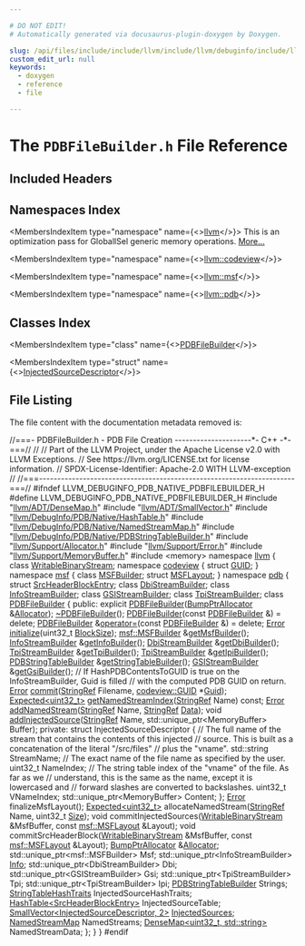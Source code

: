 ```yaml
---

# DO NOT EDIT!
# Automatically generated via docusaurus-plugin-doxygen by Doxygen.

slug: /api/files/include/include/llvm/include/llvm/debuginfo/include/llvm/debuginfo/pdb/include/llvm/debuginfo/pdb/native/pdbfilebuilder-h
custom_edit_url: null
keywords:
  - doxygen
  - reference
  - file

---
```





# The `PDBFileBuilder.h` File Reference

<DoxygenPage pluginConfig={pluginConfig}>



## Included Headers

<IncludesList>
<IncludesListItem
  filePath="llvm/ADT/DenseMap.h"
  permalink="/docs/api/files/include/include/llvm/include/llvm/adt/densemap-h"
  isLocal="true" />
<IncludesListItem
  filePath="llvm/ADT/SmallVector.h"
  permalink="/docs/api/files/include/include/llvm/include/llvm/adt/smallvector-h"
  isLocal="true" />
<IncludesListItem
  filePath="llvm/DebugInfo/PDB/Native/HashTable.h"
  permalink="/docs/api/files/include/include/llvm/include/llvm/debuginfo/include/llvm/debuginfo/pdb/include/llvm/debuginfo/pdb/native/hashtable-h"
  isLocal="true" />
<IncludesListItem
  filePath="llvm/DebugInfo/PDB/Native/NamedStreamMap.h"
  permalink="/docs/api/files/include/include/llvm/include/llvm/debuginfo/include/llvm/debuginfo/pdb/include/llvm/debuginfo/pdb/native/namedstreammap-h"
  isLocal="true" />
<IncludesListItem
  filePath="llvm/DebugInfo/PDB/Native/PDBStringTableBuilder.h"
  permalink="/docs/api/files/include/include/llvm/include/llvm/debuginfo/include/llvm/debuginfo/pdb/include/llvm/debuginfo/pdb/native/pdbstringtablebuilder-h"
  isLocal="true" />
<IncludesListItem
  filePath="llvm/Support/Allocator.h"
  permalink="/docs/api/files/include/include/llvm/include/llvm/support/allocator-h"
  isLocal="true" />
<IncludesListItem
  filePath="llvm/Support/Error.h"
  permalink="/docs/api/files/include/include/llvm/include/llvm/support/error-h"
  isLocal="true" />
<IncludesListItem
  filePath="llvm/Support/MemoryBuffer.h"
  permalink="/docs/api/files/include/include/llvm/include/llvm/support/memorybuffer-h"
  isLocal="true" />
<IncludesListItem
  filePath="memory"
  permalink=""
  isLocal="false" />
</IncludesList>

## Namespaces Index

<MembersIndex>

<MembersIndexItem
  type="namespace"
  name={<><a href="/docs/api/namespaces/llvm">llvm</a></>}>
This is an optimization pass for GlobalISel generic memory operations. <a href="/docs/api/namespaces/llvm/#details">More...</a>
</MembersIndexItem>

<MembersIndexItem
  type="namespace"
  name={<><a href="/docs/api/namespaces/llvm/codeview">llvm::codeview</a></>}>
</MembersIndexItem>

<MembersIndexItem
  type="namespace"
  name={<><a href="/docs/api/namespaces/llvm/msf">llvm::msf</a></>}>
</MembersIndexItem>

<MembersIndexItem
  type="namespace"
  name={<><a href="/docs/api/namespaces/llvm/pdb">llvm::pdb</a></>}>
</MembersIndexItem>

</MembersIndex>

## Classes Index

<MembersIndex>

<MembersIndexItem
  type="class"
  name={<><a href="/docs/api/classes/llvm/pdb/pdbfilebuilder">PDBFileBuilder</a></>}>
</MembersIndexItem>

<MembersIndexItem
  type="struct"
  name={<><a href="/docs/api/structs/llvm/pdb/pdbfilebuilder/injectedsourcedescriptor">InjectedSourceDescriptor</a></>}>
</MembersIndexItem>

</MembersIndex>


## File Listing

The file content with the documentation metadata removed is:

<ProgramListing>

<Link id="l00001" /><CodeLine lineNumber="1"><Highlight kind="comment">//===- PDBFileBuilder.h - PDB File Creation ---------------------&#42;- C++ -&#42;-===//</Highlight><Highlight kind="normal"></Highlight></CodeLine>
<Link id="l00002" /><CodeLine lineNumber="2"><Highlight kind="normal"></Highlight><Highlight kind="comment">//</Highlight><Highlight kind="normal"></Highlight></CodeLine>
<Link id="l00003" /><CodeLine lineNumber="3"><Highlight kind="normal"></Highlight><Highlight kind="comment">// Part of the LLVM Project, under the Apache License v2.0 with LLVM Exceptions.</Highlight><Highlight kind="normal"></Highlight></CodeLine>
<Link id="l00004" /><CodeLine lineNumber="4"><Highlight kind="normal"></Highlight><Highlight kind="comment">// See https://llvm.org/LICENSE.txt for license information.</Highlight><Highlight kind="normal"></Highlight></CodeLine>
<Link id="l00005" /><CodeLine lineNumber="5"><Highlight kind="normal"></Highlight><Highlight kind="comment">// SPDX-License-Identifier: Apache-2.0 WITH LLVM-exception</Highlight><Highlight kind="normal"></Highlight></CodeLine>
<Link id="l00006" /><CodeLine lineNumber="6"><Highlight kind="normal"></Highlight><Highlight kind="comment">//</Highlight><Highlight kind="normal"></Highlight></CodeLine>
<Link id="l00007" /><CodeLine lineNumber="7"><Highlight kind="normal"></Highlight><Highlight kind="comment">//===----------------------------------------------------------------------===//</Highlight><Highlight kind="normal"></Highlight></CodeLine>
<Link id="l00008" /><CodeLine lineNumber="8"><Highlight kind="normal"></Highlight></CodeLine>
<Link id="l00009" /><CodeLine lineNumber="9"><Highlight kind="normal"></Highlight><Highlight kind="preprocessor">#ifndef LLVM&#95;DEBUGINFO&#95;PDB&#95;NATIVE&#95;PDBFILEBUILDER&#95;H</Highlight><Highlight kind="normal"></Highlight></CodeLine>
<Link id="l00010" /><CodeLine lineNumber="10"><Highlight kind="normal"></Highlight><Highlight kind="preprocessor">#define LLVM&#95;DEBUGINFO&#95;PDB&#95;NATIVE&#95;PDBFILEBUILDER&#95;H</Highlight><Highlight kind="normal"></Highlight></CodeLine>
<Link id="l00011" /><CodeLine lineNumber="11"><Highlight kind="normal"></Highlight></CodeLine>
<Link id="l00012" /><CodeLine lineNumber="12"><Highlight kind="normal"></Highlight><Highlight kind="preprocessor">#include &quot;<a href="/docs/api/files/include/include/llvm/include/llvm/adt/densemap-h">llvm/ADT/DenseMap.h</a>&quot;</Highlight><Highlight kind="normal"></Highlight></CodeLine>
<Link id="l00013" /><CodeLine lineNumber="13"><Highlight kind="normal"></Highlight><Highlight kind="preprocessor">#include &quot;<a href="/docs/api/files/include/include/llvm/include/llvm/adt/smallvector-h">llvm/ADT/SmallVector.h</a>&quot;</Highlight><Highlight kind="normal"></Highlight></CodeLine>
<Link id="l00014" /><CodeLine lineNumber="14"><Highlight kind="normal"></Highlight><Highlight kind="preprocessor">#include &quot;<a href="/docs/api/files/include/include/llvm/include/llvm/debuginfo/include/llvm/debuginfo/pdb/include/llvm/debuginfo/pdb/native/hashtable-h">llvm/DebugInfo/PDB/Native/HashTable.h</a>&quot;</Highlight><Highlight kind="normal"></Highlight></CodeLine>
<Link id="l00015" /><CodeLine lineNumber="15"><Highlight kind="normal"></Highlight><Highlight kind="preprocessor">#include &quot;<a href="/docs/api/files/include/include/llvm/include/llvm/debuginfo/include/llvm/debuginfo/pdb/include/llvm/debuginfo/pdb/native/namedstreammap-h">llvm/DebugInfo/PDB/Native/NamedStreamMap.h</a>&quot;</Highlight><Highlight kind="normal"></Highlight></CodeLine>
<Link id="l00016" /><CodeLine lineNumber="16"><Highlight kind="normal"></Highlight><Highlight kind="preprocessor">#include &quot;<a href="/docs/api/files/include/include/llvm/include/llvm/debuginfo/include/llvm/debuginfo/pdb/include/llvm/debuginfo/pdb/native/pdbstringtablebuilder-h">llvm/DebugInfo/PDB/Native/PDBStringTableBuilder.h</a>&quot;</Highlight><Highlight kind="normal"></Highlight></CodeLine>
<Link id="l00017" /><CodeLine lineNumber="17"><Highlight kind="normal"></Highlight><Highlight kind="preprocessor">#include &quot;<a href="/docs/api/files/include/include/llvm/include/llvm/support/allocator-h">llvm/Support/Allocator.h</a>&quot;</Highlight><Highlight kind="normal"></Highlight></CodeLine>
<Link id="l00018" /><CodeLine lineNumber="18"><Highlight kind="normal"></Highlight><Highlight kind="preprocessor">#include &quot;<a href="/docs/api/files/include/include/llvm/include/llvm/support/error-h">llvm/Support/Error.h</a>&quot;</Highlight><Highlight kind="normal"></Highlight></CodeLine>
<Link id="l00019" /><CodeLine lineNumber="19"><Highlight kind="normal"></Highlight><Highlight kind="preprocessor">#include &quot;<a href="/docs/api/files/include/include/llvm/include/llvm/support/memorybuffer-h">llvm/Support/MemoryBuffer.h</a>&quot;</Highlight><Highlight kind="normal"></Highlight></CodeLine>
<Link id="l00020" /><CodeLine lineNumber="20"><Highlight kind="normal"></Highlight><Highlight kind="preprocessor">#include &lt;memory&gt;</Highlight><Highlight kind="normal"></Highlight></CodeLine>
<Link id="l00021" /><CodeLine lineNumber="21"><Highlight kind="normal"></Highlight></CodeLine>
<Link id="l00022" /><CodeLine lineNumber="22"><Highlight kind="normal"></Highlight><Highlight kind="keyword">namespace </Highlight><Highlight kind="normal"><a href="/docs/api/namespaces/llvm">llvm</a> &#123;</Highlight></CodeLine>
<Link id="l00023" /><CodeLine lineNumber="23"><Highlight kind="normal"></Highlight><Highlight kind="keyword">class </Highlight><Highlight kind="normal"><a href="/docs/api/classes/llvm/writablebinarystream">WritableBinaryStream</a>;</Highlight></CodeLine>
<Link id="l00024" /><CodeLine lineNumber="24"><Highlight kind="normal"></Highlight><Highlight kind="keyword">namespace </Highlight><Highlight kind="normal"><a href="/docs/api/namespaces/llvm/codeview">codeview</a> &#123;</Highlight></CodeLine>
<Link id="l00025" /><CodeLine lineNumber="25"><Highlight kind="normal"></Highlight><Highlight kind="keyword">struct </Highlight><Highlight kind="normal"><a href="/docs/api/structs/llvm/codeview/guid">GUID</a>;</Highlight></CodeLine>
<Link id="l00026" /><CodeLine lineNumber="26"><Highlight kind="normal">&#125;</Highlight></CodeLine>
<Link id="l00027" /><CodeLine lineNumber="27"><Highlight kind="normal"></Highlight></CodeLine>
<Link id="l00028" /><CodeLine lineNumber="28"><Highlight kind="normal"></Highlight><Highlight kind="keyword">namespace </Highlight><Highlight kind="normal"><a href="/docs/api/namespaces/llvm/msf">msf</a> &#123;</Highlight></CodeLine>
<Link id="l00029" /><CodeLine lineNumber="29"><Highlight kind="normal"></Highlight><Highlight kind="keyword">class </Highlight><Highlight kind="normal"><a href="/docs/api/classes/llvm/msf/msfbuilder">MSFBuilder</a>;</Highlight></CodeLine>
<Link id="l00030" /><CodeLine lineNumber="30"><Highlight kind="normal"></Highlight><Highlight kind="keyword">struct </Highlight><Highlight kind="normal"><a href="/docs/api/structs/llvm/msf/msflayout">MSFLayout</a>;</Highlight></CodeLine>
<Link id="l00031" /><CodeLine lineNumber="31"><Highlight kind="normal">&#125;</Highlight></CodeLine>
<Link id="l00032" /><CodeLine lineNumber="32"><Highlight kind="normal"></Highlight><Highlight kind="keyword">namespace </Highlight><Highlight kind="normal"><a href="/docs/api/namespaces/llvm/pdb">pdb</a> &#123;</Highlight></CodeLine>
<Link id="l00033" /><CodeLine lineNumber="33"><Highlight kind="normal"></Highlight><Highlight kind="keyword">struct </Highlight><Highlight kind="normal"><a href="/docs/api/structs/llvm/pdb/srcheaderblockentry">SrcHeaderBlockEntry</a>;</Highlight></CodeLine>
<Link id="l00034" /><CodeLine lineNumber="34"><Highlight kind="normal"></Highlight><Highlight kind="keyword">class </Highlight><Highlight kind="normal"><a href="/docs/api/classes/llvm/pdb/dbistreambuilder">DbiStreamBuilder</a>;</Highlight></CodeLine>
<Link id="l00035" /><CodeLine lineNumber="35"><Highlight kind="normal"></Highlight><Highlight kind="keyword">class </Highlight><Highlight kind="normal"><a href="/docs/api/classes/llvm/pdb/infostreambuilder">InfoStreamBuilder</a>;</Highlight></CodeLine>
<Link id="l00036" /><CodeLine lineNumber="36"><Highlight kind="normal"></Highlight><Highlight kind="keyword">class </Highlight><Highlight kind="normal"><a href="/docs/api/classes/llvm/pdb/gsistreambuilder">GSIStreamBuilder</a>;</Highlight></CodeLine>
<Link id="l00037" /><CodeLine lineNumber="37"><Highlight kind="normal"></Highlight><Highlight kind="keyword">class </Highlight><Highlight kind="normal"><a href="/docs/api/classes/llvm/pdb/tpistreambuilder">TpiStreamBuilder</a>;</Highlight></CodeLine>
<Link id="l00038" /><CodeLine lineNumber="38"><Highlight kind="normal"></Highlight></CodeLine>
<Link id="l00039" /><CodeLine lineNumber="39" lineLink="/docs/api/classes/llvm/pdb/pdbfilebuilder"><Highlight kind="normal"></Highlight><Highlight kind="keyword">class </Highlight><Highlight kind="normal"><a href="/docs/api/classes/llvm/pdb/pdbfilebuilder/#aae235907918d5cfd745747069fcedeb2">PDBFileBuilder</a> &#123;</Highlight></CodeLine>
<Link id="l00040" /><CodeLine lineNumber="40"><Highlight kind="normal"></Highlight><Highlight kind="keyword">public</Highlight><Highlight kind="normal">:</Highlight></CodeLine>
<Link id="l00041" /><CodeLine lineNumber="41"><Highlight kind="normal">  </Highlight><Highlight kind="keyword">explicit</Highlight><Highlight kind="normal"> <a href="/docs/api/classes/llvm/pdb/pdbfilebuilder/#aae235907918d5cfd745747069fcedeb2">PDBFileBuilder</a>(<a href="/docs/api/namespaces/llvm/#a8e612822d4ba7bb36c9c79582a567108">BumpPtrAllocator</a> &amp;<a href="/docs/api/files/lib/lib/codegen/regallocbasic-cpp/#ad5d00e1d77644d95847b9bf8da12b759">Allocator</a>);</Highlight></CodeLine>
<Link id="l00042" /><CodeLine lineNumber="42" lineLink="/docs/api/classes/llvm/pdb/pdbfilebuilder/#a84dfb0d98776edf0f34bf5083ab980ed"><Highlight kind="normal">  <a href="/docs/api/classes/llvm/pdb/pdbfilebuilder/#a84dfb0d98776edf0f34bf5083ab980ed">~PDBFileBuilder</a>();</Highlight></CodeLine>
<Link id="l00043" /><CodeLine lineNumber="43" lineLink="/docs/api/classes/llvm/pdb/pdbfilebuilder/#a0396846672d1192630b94ec08426094a"><Highlight kind="normal">  <a href="/docs/api/classes/llvm/pdb/pdbfilebuilder/#a0396846672d1192630b94ec08426094a">PDBFileBuilder</a>(</Highlight><Highlight kind="keyword">const</Highlight><Highlight kind="normal"> <a href="/docs/api/classes/llvm/pdb/pdbfilebuilder/#aae235907918d5cfd745747069fcedeb2">PDBFileBuilder</a> &amp;) = </Highlight><Highlight kind="keyword">delete</Highlight><Highlight kind="normal">;</Highlight></CodeLine>
<Link id="l00044" /><CodeLine lineNumber="44" lineLink="/docs/api/classes/llvm/pdb/pdbfilebuilder/#a1a4c51fe402b298829077a3295d892e3"><Highlight kind="normal">  <a href="/docs/api/classes/llvm/pdb/pdbfilebuilder/#aae235907918d5cfd745747069fcedeb2">PDBFileBuilder</a> &amp;<a href="/docs/api/classes/llvm/pdb/pdbfilebuilder/#a1a4c51fe402b298829077a3295d892e3">operator=</a>(</Highlight><Highlight kind="keyword">const</Highlight><Highlight kind="normal"> <a href="/docs/api/classes/llvm/pdb/pdbfilebuilder/#aae235907918d5cfd745747069fcedeb2">PDBFileBuilder</a> &amp;) = </Highlight><Highlight kind="keyword">delete</Highlight><Highlight kind="normal">;</Highlight></CodeLine>
<Link id="l00045" /><CodeLine lineNumber="45"><Highlight kind="normal"></Highlight></CodeLine>
<Link id="l00046" /><CodeLine lineNumber="46"><Highlight kind="normal">  <a href="/docs/api/classes/llvm/error">Error</a> <a href="/docs/api/classes/llvm/pdb/pdbfilebuilder/#aa83f310901cbf7688e792d7b1dcbd58f">initialize</a>(uint32&#95;t <a href="/docs/api/files/lib/lib/support/tarwriter-cpp/#aac035f4156e2604bfa42ba22c17b83ee">BlockSize</a>);</Highlight></CodeLine>
<Link id="l00047" /><CodeLine lineNumber="47"><Highlight kind="normal"></Highlight></CodeLine>
<Link id="l00048" /><CodeLine lineNumber="48"><Highlight kind="normal">  <a href="/docs/api/classes/llvm/msf/msfbuilder">msf::MSFBuilder</a> &amp;<a href="/docs/api/classes/llvm/pdb/pdbfilebuilder/#a172828161a68fde6e08ccd25956098bf">getMsfBuilder</a>();</Highlight></CodeLine>
<Link id="l00049" /><CodeLine lineNumber="49"><Highlight kind="normal">  <a href="/docs/api/classes/llvm/pdb/infostreambuilder">InfoStreamBuilder</a> &amp;<a href="/docs/api/classes/llvm/pdb/pdbfilebuilder/#a7f5f26321c10e9398834ab6cc676fe45">getInfoBuilder</a>();</Highlight></CodeLine>
<Link id="l00050" /><CodeLine lineNumber="50"><Highlight kind="normal">  <a href="/docs/api/classes/llvm/pdb/dbistreambuilder">DbiStreamBuilder</a> &amp;<a href="/docs/api/classes/llvm/pdb/pdbfilebuilder/#a5c08b7cacc7884b7e9880571924f6ed2">getDbiBuilder</a>();</Highlight></CodeLine>
<Link id="l00051" /><CodeLine lineNumber="51"><Highlight kind="normal">  <a href="/docs/api/classes/llvm/pdb/tpistreambuilder">TpiStreamBuilder</a> &amp;<a href="/docs/api/classes/llvm/pdb/pdbfilebuilder/#a1099875c8d440801822edcdb6126cdea">getTpiBuilder</a>();</Highlight></CodeLine>
<Link id="l00052" /><CodeLine lineNumber="52"><Highlight kind="normal">  <a href="/docs/api/classes/llvm/pdb/tpistreambuilder">TpiStreamBuilder</a> &amp;<a href="/docs/api/classes/llvm/pdb/pdbfilebuilder/#a6de2b8707655b15edf7170cb86994fad">getIpiBuilder</a>();</Highlight></CodeLine>
<Link id="l00053" /><CodeLine lineNumber="53"><Highlight kind="normal">  <a href="/docs/api/classes/llvm/pdb/pdbstringtablebuilder">PDBStringTableBuilder</a> &amp;<a href="/docs/api/classes/llvm/pdb/pdbfilebuilder/#a2218c051cd5ed8a27f6bcf8919fd4e35">getStringTableBuilder</a>();</Highlight></CodeLine>
<Link id="l00054" /><CodeLine lineNumber="54"><Highlight kind="normal">  <a href="/docs/api/classes/llvm/pdb/gsistreambuilder">GSIStreamBuilder</a> &amp;<a href="/docs/api/classes/llvm/pdb/pdbfilebuilder/#a6e48cb1f279156845f0f3b3b25358333">getGsiBuilder</a>();</Highlight></CodeLine>
<Link id="l00055" /><CodeLine lineNumber="55"><Highlight kind="normal"></Highlight></CodeLine>
<Link id="l00056" /><CodeLine lineNumber="56"><Highlight kind="normal">  </Highlight><Highlight kind="comment">// If HashPDBContentsToGUID is true on the InfoStreamBuilder, Guid is filled</Highlight><Highlight kind="normal"></Highlight></CodeLine>
<Link id="l00057" /><CodeLine lineNumber="57"><Highlight kind="normal">  </Highlight><Highlight kind="comment">// with the computed PDB GUID on return.</Highlight><Highlight kind="normal"></Highlight></CodeLine>
<Link id="l00058" /><CodeLine lineNumber="58"><Highlight kind="normal">  <a href="/docs/api/classes/llvm/error">Error</a> <a href="/docs/api/classes/llvm/pdb/pdbfilebuilder/#ac8da698510d6ae1fafa8234b0c0b7b92">commit</a>(<a href="/docs/api/classes/llvm/stringref">StringRef</a> Filename, <a href="/docs/api/structs/llvm/codeview/guid">codeview::GUID</a> &#42;<a href="/docs/api/namespaces/llvm/#af59335be18fa802d111a646be658b7d0acb957607a78494ea70db887d1463437c">Guid</a>);</Highlight></CodeLine>
<Link id="l00059" /><CodeLine lineNumber="59"><Highlight kind="normal"></Highlight></CodeLine>
<Link id="l00060" /><CodeLine lineNumber="60"><Highlight kind="normal">  <a href="/docs/api/classes/llvm/expected">Expected&lt;uint32&#95;t&gt;</a> <a href="/docs/api/classes/llvm/pdb/pdbfilebuilder/#afdba46a604262a9cdebeb4cd16f26e49">getNamedStreamIndex</a>(<a href="/docs/api/classes/llvm/stringref">StringRef</a> Name) </Highlight><Highlight kind="keyword">const</Highlight><Highlight kind="normal">;</Highlight></CodeLine>
<Link id="l00061" /><CodeLine lineNumber="61"><Highlight kind="normal">  <a href="/docs/api/classes/llvm/error">Error</a> <a href="/docs/api/classes/llvm/pdb/pdbfilebuilder/#a3bdb84d5b8360c8bf563aeea45a6e2e7">addNamedStream</a>(<a href="/docs/api/classes/llvm/stringref">StringRef</a> Name, <a href="/docs/api/classes/llvm/stringref">StringRef</a> <a href="/docs/api/namespaces/llvm/pdb/#a33e853ec74d48b1340d1d4bae772d30baf6068daa29dbb05a7ead1e3b5a48bbee">Data</a>);</Highlight></CodeLine>
<Link id="l00062" /><CodeLine lineNumber="62"><Highlight kind="normal">  </Highlight><Highlight kind="keywordtype">void</Highlight><Highlight kind="normal"> <a href="/docs/api/classes/llvm/pdb/pdbfilebuilder/#ada66402b91631de13ba71849303ce3d5">addInjectedSource</a>(<a href="/docs/api/classes/llvm/stringref">StringRef</a> Name, std::unique&#95;ptr&lt;MemoryBuffer&gt; Buffer);</Highlight></CodeLine>
<Link id="l00063" /><CodeLine lineNumber="63"><Highlight kind="normal"></Highlight></CodeLine>
<Link id="l00064" /><CodeLine lineNumber="64"><Highlight kind="normal"></Highlight><Highlight kind="keyword">private</Highlight><Highlight kind="normal">:</Highlight></CodeLine>
<Link id="l00065" /><CodeLine lineNumber="65"><Highlight kind="normal">  </Highlight><Highlight kind="keyword">struct </Highlight><Highlight kind="normal">InjectedSourceDescriptor &#123;</Highlight></CodeLine>
<Link id="l00066" /><CodeLine lineNumber="66"><Highlight kind="normal">    </Highlight><Highlight kind="comment">// The full name of the stream that contains the contents of this injected</Highlight><Highlight kind="normal"></Highlight></CodeLine>
<Link id="l00067" /><CodeLine lineNumber="67"><Highlight kind="normal">    </Highlight><Highlight kind="comment">// source.  This is built as a concatenation of the literal &quot;/src/files&quot;</Highlight><Highlight kind="normal"></Highlight></CodeLine>
<Link id="l00068" /><CodeLine lineNumber="68"><Highlight kind="normal">    </Highlight><Highlight kind="comment">// plus the &quot;vname&quot;.</Highlight><Highlight kind="normal"></Highlight></CodeLine>
<Link id="l00069" /><CodeLine lineNumber="69"><Highlight kind="normal">    std::string StreamName;</Highlight></CodeLine>
<Link id="l00070" /><CodeLine lineNumber="70"><Highlight kind="normal"></Highlight></CodeLine>
<Link id="l00071" /><CodeLine lineNumber="71"><Highlight kind="normal">    </Highlight><Highlight kind="comment">// The exact name of the file name as specified by the user.</Highlight><Highlight kind="normal"></Highlight></CodeLine>
<Link id="l00072" /><CodeLine lineNumber="72"><Highlight kind="normal">    uint32&#95;t NameIndex;</Highlight></CodeLine>
<Link id="l00073" /><CodeLine lineNumber="73"><Highlight kind="normal"></Highlight></CodeLine>
<Link id="l00074" /><CodeLine lineNumber="74"><Highlight kind="normal">    </Highlight><Highlight kind="comment">// The string table index of the &quot;vname&quot; of the file.  As far as we</Highlight><Highlight kind="normal"></Highlight></CodeLine>
<Link id="l00075" /><CodeLine lineNumber="75"><Highlight kind="normal">    </Highlight><Highlight kind="comment">// understand, this is the same as the name, except it is lowercased and</Highlight><Highlight kind="normal"></Highlight></CodeLine>
<Link id="l00076" /><CodeLine lineNumber="76"><Highlight kind="normal">    </Highlight><Highlight kind="comment">// forward slashes are converted to backslashes.</Highlight><Highlight kind="normal"></Highlight></CodeLine>
<Link id="l00077" /><CodeLine lineNumber="77"><Highlight kind="normal">    uint32&#95;t VNameIndex;</Highlight></CodeLine>
<Link id="l00078" /><CodeLine lineNumber="78"><Highlight kind="normal">    std::unique&#95;ptr&lt;MemoryBuffer&gt; Content;</Highlight></CodeLine>
<Link id="l00079" /><CodeLine lineNumber="79"><Highlight kind="normal">  &#125;;</Highlight></CodeLine>
<Link id="l00080" /><CodeLine lineNumber="80"><Highlight kind="normal"></Highlight></CodeLine>
<Link id="l00081" /><CodeLine lineNumber="81"><Highlight kind="normal">  <a href="/docs/api/classes/llvm/error">Error</a> finalizeMsfLayout();</Highlight></CodeLine>
<Link id="l00082" /><CodeLine lineNumber="82"><Highlight kind="normal">  <a href="/docs/api/classes/llvm/expected">Expected&lt;uint32&#95;t&gt;</a> allocateNamedStream(<a href="/docs/api/classes/llvm/stringref">StringRef</a> Name, uint32&#95;t <a href="/docs/api/files/lib/lib/analysis/inlineorder-cpp/#a7ee6f0cb51c3b9056199e9a0001fe8c3a6f6cb72d544962fa333e2e34ce64f719">Size</a>);</Highlight></CodeLine>
<Link id="l00083" /><CodeLine lineNumber="83"><Highlight kind="normal"></Highlight></CodeLine>
<Link id="l00084" /><CodeLine lineNumber="84"><Highlight kind="normal">  </Highlight><Highlight kind="keywordtype">void</Highlight><Highlight kind="normal"> commitInjectedSources(<a href="/docs/api/classes/llvm/writablebinarystream">WritableBinaryStream</a> &amp;MsfBuffer,</Highlight></CodeLine>
<Link id="l00085" /><CodeLine lineNumber="85"><Highlight kind="normal">                             </Highlight><Highlight kind="keyword">const</Highlight><Highlight kind="normal"> <a href="/docs/api/structs/llvm/msf/msflayout">msf::MSFLayout</a> &amp;Layout);</Highlight></CodeLine>
<Link id="l00086" /><CodeLine lineNumber="86"><Highlight kind="normal">  </Highlight><Highlight kind="keywordtype">void</Highlight><Highlight kind="normal"> commitSrcHeaderBlock(<a href="/docs/api/classes/llvm/writablebinarystream">WritableBinaryStream</a> &amp;MsfBuffer,</Highlight></CodeLine>
<Link id="l00087" /><CodeLine lineNumber="87"><Highlight kind="normal">                            </Highlight><Highlight kind="keyword">const</Highlight><Highlight kind="normal"> <a href="/docs/api/structs/llvm/msf/msflayout">msf::MSFLayout</a> &amp;Layout);</Highlight></CodeLine>
<Link id="l00088" /><CodeLine lineNumber="88"><Highlight kind="normal"></Highlight></CodeLine>
<Link id="l00089" /><CodeLine lineNumber="89"><Highlight kind="normal">  <a href="/docs/api/namespaces/llvm/#a8e612822d4ba7bb36c9c79582a567108">BumpPtrAllocator</a> &amp;<a href="/docs/api/files/lib/lib/codegen/regallocbasic-cpp/#ad5d00e1d77644d95847b9bf8da12b759">Allocator</a>;</Highlight></CodeLine>
<Link id="l00090" /><CodeLine lineNumber="90"><Highlight kind="normal"></Highlight></CodeLine>
<Link id="l00091" /><CodeLine lineNumber="91"><Highlight kind="normal">  std::unique&#95;ptr&lt;msf::MSFBuilder&gt; Msf;</Highlight></CodeLine>
<Link id="l00092" /><CodeLine lineNumber="92"><Highlight kind="normal">  std::unique&#95;ptr&lt;InfoStreamBuilder&gt; <a href="/docs/api/files/lib/lib/codegen/lib/codegen/globalisel/cseinfo-cpp/#a75f8a8519c2c9b30e7c06dc5e256fffa">Info</a>;</Highlight></CodeLine>
<Link id="l00093" /><CodeLine lineNumber="93"><Highlight kind="normal">  std::unique&#95;ptr&lt;DbiStreamBuilder&gt; Dbi;</Highlight></CodeLine>
<Link id="l00094" /><CodeLine lineNumber="94"><Highlight kind="normal">  std::unique&#95;ptr&lt;GSIStreamBuilder&gt; Gsi;</Highlight></CodeLine>
<Link id="l00095" /><CodeLine lineNumber="95"><Highlight kind="normal">  std::unique&#95;ptr&lt;TpiStreamBuilder&gt; Tpi;</Highlight></CodeLine>
<Link id="l00096" /><CodeLine lineNumber="96"><Highlight kind="normal">  std::unique&#95;ptr&lt;TpiStreamBuilder&gt; Ipi;</Highlight></CodeLine>
<Link id="l00097" /><CodeLine lineNumber="97"><Highlight kind="normal"></Highlight></CodeLine>
<Link id="l00098" /><CodeLine lineNumber="98"><Highlight kind="normal">  <a href="/docs/api/classes/llvm/pdb/pdbstringtablebuilder">PDBStringTableBuilder</a> Strings;</Highlight></CodeLine>
<Link id="l00099" /><CodeLine lineNumber="99"><Highlight kind="normal">  <a href="/docs/api/structs/llvm/pdb/stringtablehashtraits">StringTableHashTraits</a> InjectedSourceHashTraits;</Highlight></CodeLine>
<Link id="l00100" /><CodeLine lineNumber="100"><Highlight kind="normal">  <a href="/docs/api/classes/llvm/pdb/hashtable">HashTable&lt;SrcHeaderBlockEntry&gt;</a> InjectedSourceTable;</Highlight></CodeLine>
<Link id="l00101" /><CodeLine lineNumber="101"><Highlight kind="normal"></Highlight></CodeLine>
<Link id="l00102" /><CodeLine lineNumber="102"><Highlight kind="normal">  <a href="/docs/api/classes/llvm/smallvector">SmallVector&lt;InjectedSourceDescriptor, 2&gt;</a> <a href="/docs/api/namespaces/llvm/pdb/#a2632601eef2a7254d0d50e82ba2ab620ab773dabd2299eebecb48d3f8c0b3dd2d">InjectedSources</a>;</Highlight></CodeLine>
<Link id="l00103" /><CodeLine lineNumber="103"><Highlight kind="normal"></Highlight></CodeLine>
<Link id="l00104" /><CodeLine lineNumber="104"><Highlight kind="normal">  <a href="/docs/api/classes/llvm/pdb/namedstreammap">NamedStreamMap</a> NamedStreams;</Highlight></CodeLine>
<Link id="l00105" /><CodeLine lineNumber="105"><Highlight kind="normal">  <a href="/docs/api/classes/llvm/densemap">DenseMap&lt;uint32&#95;t, std::string&gt;</a> NamedStreamData;</Highlight></CodeLine>
<Link id="l00106" /><CodeLine lineNumber="106"><Highlight kind="normal">&#125;;</Highlight></CodeLine>
<Link id="l00107" /><CodeLine lineNumber="107"><Highlight kind="normal">&#125;</Highlight></CodeLine>
<Link id="l00108" /><CodeLine lineNumber="108"><Highlight kind="normal">&#125;</Highlight></CodeLine>
<Link id="l00109" /><CodeLine lineNumber="109"><Highlight kind="normal"></Highlight></CodeLine>
<Link id="l00110" /><CodeLine lineNumber="110"><Highlight kind="normal"></Highlight><Highlight kind="preprocessor">#endif</Highlight></CodeLine>

</ProgramListing>

</DoxygenPage>
